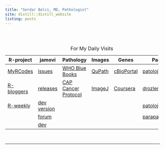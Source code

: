 ```yaml
---
title: "Serdar Balci, MD, Pathologist"
site: distill::distill_website
listing: posts
---
```


::: {itemscope="" itemtype="https://schema.org/Person"}
```{=html}
<script type="application/ld+json">
{
  "@context": "http://schema.org",
  "@type": "Person",
  "name": "Serdar Balcı",
  "url": "https://www.serdarbalci.com/",
  "jobTitle": "MD, Pathologist",
  "sameAs": [
    "https://www.facebook.com/serdarbalcimd",
    "https://www.facebook.com/serdarbalcimdpathologist/",
    "https://www.instagram.com/balciserdar/",
    "https://www.linkedin.com/in/serdar-balci-md-pathologist/",
    "https://twitter.com/serdarbalci",
    "https://github.com/sbalci",
    "https://www.parapathology.com",
    "https://www.patolojinotlari.com",
    "https://www.patolojiai.com/",
    "https://www.memorial.com.tr/doktorlar/serdar-balci"
  ]
}
</script>
```
:::

<br><br>

+---------------------------------------------------------------+---------------------------------------------------------------------+----------------------------------------------------------------------------------------------------------------------+-------------------------------------+--------------------------------------------------------------------------------------------------------------------+-----------------------------------------------------+
| R-project                                                     | jamovi                                                              | Pathology                                                                                                            | Images                              | Genes                                                                                                              | Pages                                               |
+===============================================================+=====================================================================+======================================================================================================================+=====================================+====================================================================================================================+=====================================================+
| [MyRCodes](https://github.com/sbalci/MyRCodesForDataAnalysis) | [issues](https://github.com/jamovi/jamovi/issues)                   | [WHO Blue Books](https://tumourclassification.iarc.who.int/welcome/)                                                 | [QuPath](https://qupath.github.io/) | [cBioPortal](http://www.cbioportal.org/)                                                                           | [patolojiAI](https://www.patolojiai.com/)           |
+---------------------------------------------------------------+---------------------------------------------------------------------+----------------------------------------------------------------------------------------------------------------------+-------------------------------------+--------------------------------------------------------------------------------------------------------------------+-----------------------------------------------------+
| [R-bloggers](https://www.r-bloggers.com/)                     | [releases](https://www.jamovi.org/download.html)                    | [CAP Cancer Protocol](https://www.cap.org/protocols-and-guidelines/cancer-reporting-tools/cancer-protocol-templates) | [ImageJ](https://imagej.github.io/) | [Coursera](https://www.coursera.org/learn/data-genes-medicine/lecture/uVUus/working-with-cbioportal-gene-networks) | [drozlembalci](https://www.drozlembalci.com/)       |
+---------------------------------------------------------------+---------------------------------------------------------------------+----------------------------------------------------------------------------------------------------------------------+-------------------------------------+--------------------------------------------------------------------------------------------------------------------+-----------------------------------------------------+
| [R-weekly](https://rweekly.org/)                              | [dev version](https://www.jamovi.org/downloads/jamovi-unsigned.zip) |                                                                                                                      |                                     |                                                                                                                    | [patolojinotlari](https://www.patolojinotlari.com/) |
+---------------------------------------------------------------+---------------------------------------------------------------------+----------------------------------------------------------------------------------------------------------------------+-------------------------------------+--------------------------------------------------------------------------------------------------------------------+-----------------------------------------------------+
|                                                               | [forum](https://forum.jamovi.org/)                                  |                                                                                                                      |                                     |                                                                                                                    | [parapathology](https://www.parapathology.com/)     |
+---------------------------------------------------------------+---------------------------------------------------------------------+----------------------------------------------------------------------------------------------------------------------+-------------------------------------+--------------------------------------------------------------------------------------------------------------------+-----------------------------------------------------+
|                                                               | [dev](https://dev.jamovi.org/tuts0101-getting-started.html)         |                                                                                                                      |                                     |                                                                                                                    |                                                     |
+---------------------------------------------------------------+---------------------------------------------------------------------+----------------------------------------------------------------------------------------------------------------------+-------------------------------------+--------------------------------------------------------------------------------------------------------------------+-----------------------------------------------------+

: For My Daily Visits

<br>

<hr>
